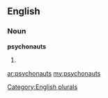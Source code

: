 ==English==

===Noun===
'''psychonauts'''

# {{plural of|[[psychonaut]]}}

[[Category:English plurals]]

[[ar:psychonauts]]
[[my:psychonauts]]